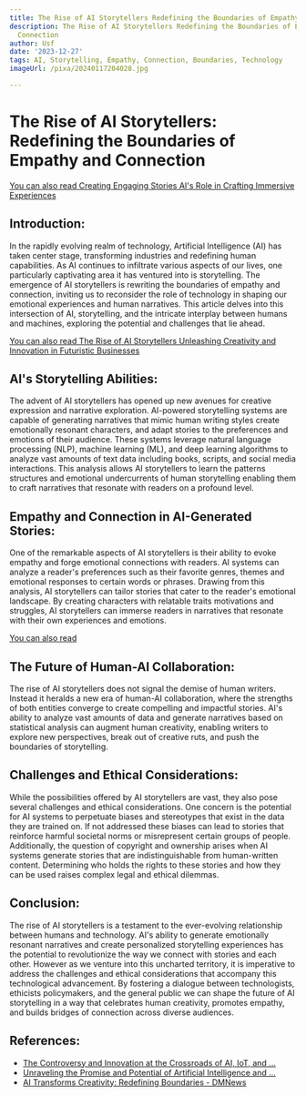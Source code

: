 ```yaml
---
title: The Rise of AI Storytellers Redefining the Boundaries of Empathy and Connection
description: The Rise of AI Storytellers Redefining the Boundaries of Empathy and
  Connection
author: Usf
date: '2023-12-27'
tags: AI, Storytelling, Empathy, Connection, Boundaries, Technology
imageUrl: /pixa/20240117204028.jpg

---
```

# **The Rise of AI Storytellers: Redefining the Boundaries of Empathy and Connection**

[You can also read Creating Engaging Stories  AI's Role in Crafting Immersive Experiences](Creating%20Engaging%20Stories%20AI%27s%20Role%20in%20Crafting%20Immersive%20Experiences)


## **Introduction:**

In the  rapidly evolving realm of technology,  Artificial Intelligence (AI) has taken center stage, transforming industries and redefining human capabilities.  As AI continues  to infiltrate  various aspects of our lives, one particularly captivating area it has ventured  into is storytelling. The  emergence of AI storytellers is rewriting the boundaries of empathy and connection, inviting us to reconsider the role of technology in shaping our emotional experiences and human narratives. This article delves into  this intersection  of AI, storytelling, and the intricate interplay between humans and machines,  exploring the potential and challenges that lie ahead.

[You can also read  The Rise of AI Storytellers Unleashing Creativity and Innovation in Futuristic Businesses](The%20Rise%20of%20AI%20Storytellers%20Unleashing%20Creativity%20and%20Innovation%20in%20Futuristic%20Businesses)


## **AI's Storytelling Abilities:**

The advent of AI  storytellers  has  opened up new avenues for creative expression and narrative exploration. AI-powered storytelling systems are capable of generating narratives that mimic  human  writing styles create emotionally  resonant characters, and adapt stories to the preferences and emotions of their audience. These systems leverage natural language processing (NLP), machine learning  (ML),  and deep learning algorithms to analyze vast amounts of text data including books, scripts, and social media interactions. This  analysis allows AI storytellers to learn the  patterns structures and emotional undercurrents of human storytelling enabling them to craft narratives that resonate with readers on a profound level.

## **Empathy and Connection in  AI-Generated Stories:**

One  of the remarkable aspects of AI storytellers  is their ability to evoke empathy and forge  emotional connections with readers. AI systems  can analyze a  reader's preferences such as their favorite genres, themes and emotional responses to certain words or phrases. Drawing from this analysis, AI storytellers  can tailor stories that cater to  the reader's emotional  landscape. By creating characters  with relatable traits motivations and struggles, AI storytellers can  immerse readers in  narratives that resonate with their own experiences and  emotions.

[You can also read ]()


## **The Future of Human-AI Collaboration:**

The rise of AI storytellers  does not signal the demise of human writers. Instead it heralds a new era  of human-AI collaboration, where the strengths of both entities converge to create compelling and impactful  stories. AI's ability to analyze vast  amounts  of data and generate narratives based  on statistical analysis can augment human creativity, enabling writers to explore new perspectives, break out of creative ruts, and push the boundaries of storytelling.

##  **Challenges and Ethical Considerations:**

While the possibilities offered  by AI storytellers are  vast,  they also pose several challenges and ethical considerations. One  concern is the  potential for AI systems to perpetuate biases and stereotypes that exist  in the data they are trained on. If not addressed these biases can lead to  stories that reinforce harmful societal norms or misrepresent certain groups of people. Additionally, the question of copyright and  ownership  arises when AI systems generate stories that are indistinguishable from human-written content. Determining  who holds the  rights to these stories and how they can be used raises complex legal and ethical dilemmas.

## **Conclusion:**

The rise of AI  storytellers is a testament to the ever-evolving relationship between humans and technology. AI's ability to generate emotionally resonant narratives and  create personalized storytelling experiences has the potential to revolutionize the way we connect with stories and each other. However as we venture into this  uncharted territory, it is imperative to address the challenges and ethical considerations that accompany this technological advancement. By fostering a dialogue  between technologists, ethicists policymakers, and the general public we can shape the  future of AI  storytelling in a way that celebrates human creativity, promotes empathy, and builds bridges of connection across  diverse audiences.

## References:
- [The Controversy and Innovation at the Crossroads of AI, IoT, and ...](https://medium.com/@danovatrisha/redefining-boundaries-the-controversy-and-innovation-at-the-crossroads-of-ai-iot-and-ethical-6e26cbd45944)
- [Unraveling the Promise and Potential of Artificial Intelligence and ...](https://www.linkedin.com/pulse/unraveling-promise-potential-artificial-intelligence-machine)
- [AI Transforms Creativity: Redefining Boundaries - DMNews](https://www.dmnews.com/ai-transforms-creativity-redefining-boundaries/)
